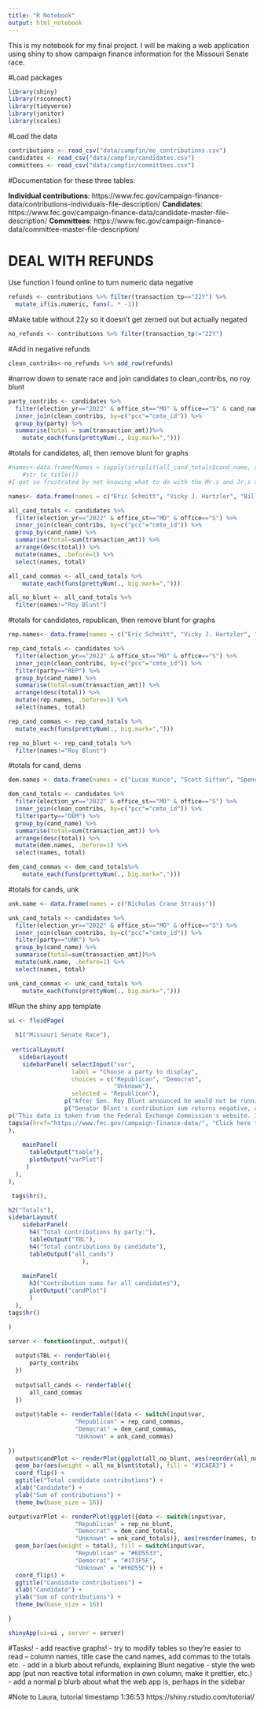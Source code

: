 ```yaml
---
title: "R Notebook"
output: html_notebook
---
```


This is my notebook for my final project. I will be making a web application using shiny to show campaign finance information for the Missouri Senate race.

#Load packages
```r
library(shiny)
library(rsconnect)
library(tidyverse)
library(janitor)
library(scales)
```

#Load the data
```r
contributions <- read_csv("data/campfin/mo_contributions.csv")
candidates <- read_csv("data/campfin/candidates.csv")
committees <- read_csv("data/campfin/committees.csv")
```

#Documentation for these three tables: 

**Individual contributions**:
https://www.fec.gov/campaign-finance-data/contributions-individuals-file-description/
**Candidates**: 
https://www.fec.gov/campaign-finance-data/candidate-master-file-description/
**Committees**: 
https://www.fec.gov/campaign-finance-data/committee-master-file-description/

# DEAL WITH REFUNDS
Use function I found online to turn numeric data negative
```r
refunds <- contributions %>% filter(transaction_tp=="22Y") %>%
  mutate_if(is.numeric, funs(. * -1))
```
#Make table without 22y so it doesn't get zeroed out but actually negated
```r
no_refunds <- contributions %>% filter(transaction_tp!="22Y")
```
#Add in negative refunds
```r
clean_contribs<-no_refunds %>% add_row(refunds)
```

#narrow down to senate race and join candidates to clean_contribs, no roy blunt
```r
party_contribs <- candidates %>% 
  filter(election_yr=="2022" & office_st=="MO" & office=="S" & cand_name!="BLUNT, ROY") %>%
  inner_join(clean_contribs, by=c("pcc"="cmte_id")) %>%
  group_by(party) %>%
  summarise(total = sum(transaction_amt))%>%
    mutate_each(funs(prettyNum(., big.mark=",")))
```

#totals for candidates, all, then remove blunt for graphs
```r
#names<-data.frame(Names = sapply(strsplit(all_cand_totals$cand_name, split=", "),function(x)  {paste(rev(x),collapse=" ")}) %>%
    #str_to_title())
#I got so frustrated by not knowing what to do with the Mr.s and Jr.s and the initials whatnot that I'm just going to write their names in a vector since there are only 13

names<- data.frame(names = c("Eric Schmitt", "Vicky J. Hartzler", "Billy Long", "Lucas Kunce", "Scott Sifton", "Eric Greitens", "Mark T. Mccloskey", "Spencer Ross Toder", "Jewel William Kelly Jr.", "Timothy Jacob Shepard", "Gena Ross", "Nicholas Crane Strauss", "Roy Blunt"))

all_cand_totals <- candidates %>% 
  filter(election_yr=="2022" & office_st=="MO" & office=="S") %>%
  inner_join(clean_contribs, by=c("pcc"="cmte_id")) %>%
  group_by(cand_name) %>% 
  summarise(total=sum(transaction_amt)) %>% 
  arrange(desc(total)) %>% 
  mutate(names, .before=1) %>% 
  select(names, total)

all_cand_commas <- all_cand_totals %>%
    mutate_each(funs(prettyNum(., big.mark=",")))

all_no_blunt <- all_cand_totals %>% 
  filter(names!="Roy Blunt")
```


#totals for candidates, republican, then remove blunt for graphs
```r
rep.names<- data.frame(names = c("Eric Schmitt", "Vicky J. Hartzler", "Billy Long", "Eric Greitens", "Mark T. Mccloskey", "Roy Blunt"))

rep_cand_totals <- candidates %>% 
  filter(election_yr=="2022" & office_st=="MO" & office=="S") %>%
  inner_join(clean_contribs, by=c("pcc"="cmte_id")) %>%
  filter(party=="REP") %>% 
  group_by(cand_name) %>% 
  summarise(total=sum(transaction_amt)) %>% 
  arrange(desc(total)) %>% 
  mutate(rep.names, .before=1) %>% 
  select(names, total)

rep_cand_commas <- rep_cand_totals %>% 
  mutate_each(funs(prettyNum(., big.mark=",")))

rep_no_blunt <- rep_cand_totals %>% 
  filter(names!="Roy Blunt")
```
#totals for cand, dems
```r
dem.names <- data.frame(names = c("Lucas Kunce", "Scott Sifton", "Spencer Ross Toder", "Jewel William Kelly Jr.", "Timothy Jacob Shepard", "Gena Ross"))

dem_cand_totals <- candidates %>% 
  filter(election_yr=="2022" & office_st=="MO" & office=="S") %>%
  inner_join(clean_contribs, by=c("pcc"="cmte_id")) %>%
  filter(party=="DEM") %>% 
  group_by(cand_name) %>% 
  summarise(total=sum(transaction_amt)) %>% 
  arrange(desc(total)) %>% 
  mutate(dem.names, .before=1) %>% 
  select(names, total)

dem_cand_commas <- dem_cand_totals%>%
    mutate_each(funs(prettyNum(., big.mark=",")))
```
#totals for cands, unk
```r
unk.name <- data.frame(names = c("Nicholas Crane Strauss"))

unk_cand_totals <- candidates %>% 
  filter(election_yr=="2022" & office_st=="MO" & office=="S") %>%
  inner_join(clean_contribs, by=c("pcc"="cmte_id")) %>%
  filter(party=="UNK") %>% 
  group_by(cand_name) %>% 
  summarise(total=sum(transaction_amt))%>% 
  mutate(unk.name, .before=1) %>% 
  select(names, total)

unk_cand_commas <- unk_cand_totals %>%
    mutate_each(funs(prettyNum(., big.mark=",")))
```


#Run the shiny app template
```r

ui <- fluidPage(
  
  h1("Missouri Senate Race"),
  
 verticalLayout(
   sidebarLayout(
    sidebarPanel( selectInput("var", 
                  label = "Choose a party to display",
                  choices = c("Republican", "Democrat",
                              "Unknown"),
                  selected = "Republican"),
                p("After Sen. Roy Blunt announced he would not be running for reelection for the U.S. Senate, the race for his seat quickly became crowded. Browse this application to learn more about the funding behind the race for Missouri's open Senate seat."),
                p("Senator Blunt's contribution sum returns negative, as Blunt has issued refunds to donors. As such, Blunt has been excluded from the graphs on this website."),
p("This data is taken from the Federal Exchange Commission's website. It was accessed in late February, so the information is not up to date."),
tags$a(href="https://www.fec.gov/campaign-finance-data/", "Click here to access the FEC's campaign finance data.")
),
    
    mainPanel(
      tableOutput("table"),
      plotOutput("varPlot")
     )
  ),
),

 tags$hr(),  

h2("Totals"),
sidebarLayout(
    sidebarPanel(
      h4("Total contributions by party:"),
      tableOutput("TBL"),
      h4("Total contributions by candidate"),
      tableOutput("all_cands")
                     ),
    
    mainPanel(
      h3("Contribution sums for all candidates"),
      plotOutput("candPlot")
      )
  ),
tags$hr()  

)

server <- function(input, output){
  
  output$TBL <- renderTable({
      party_contribs
  })
  
  output$all_cands <- renderTable({
      all_cand_commas
  })
  
  output$table <- renderTable({data <- switch(input$var, 
                   "Republican" = rep_cand_commas,
                   "Democrat" = dem_cand_commas,
                   "Unknown" = unk_cand_commas)
  
})
  output$candPlot <- renderPlot(ggplot(all_no_blunt, aes(reorder(all_no_blunt$names, all_no_blunt$total))) +
  geom_bar(aes(weight = all_no_blunt$total), fill = "#3CAEA3") + 
  coord_flip() +
  ggtitle("Total candidate contributions") +
  xlab("Candidate") +
  ylab("Sum of contributions") +
  theme_bw(base_size = 16))

output$varPlot <- renderPlot(ggplot({data <- switch(input$var, 
                   "Republican" = rep_no_blunt,
                   "Democrat" = dem_cand_totals,
                   "Unknown" = unk_cand_totals)}, aes(reorder(names, total))) +
  geom_bar(aes(weight = total), fill = switch(input$var, 
                   "Republican" = "#ED5533",
                   "Democrat" = "#173F5F",
                   "Unknown" = "#F6D55C")) + 
  coord_flip() +
  ggtitle("Candidate contributions") +
  xlab("Candidate") +
  ylab("Sum of contributions") +
  theme_bw(base_size = 16))

}

shinyApp(ui=ui , server = server)

```

#Tasks!
- add reactive graphs!
- try to modify tables so they're easier to read -- column names, title case the cand names, add commas to the totals etc.
- add in a blurb about refunds, explaining Blunt negative
- style the web app (put non reactive total information in own column, make it prettier, etc.)
- add a normal p blurb about what the web app is, perhaps in the sidebar

#Note to Laura, tutorial timestamp 1:36:53 https://shiny.rstudio.com/tutorial/
